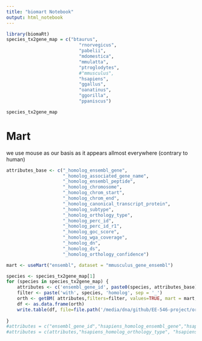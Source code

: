 ```yaml
---
title: "biomart Notebook"
output: html_notebook
---
```


```r
library(biomaRt)
species_tx2gene_map = c("btaurus",
                           "rnorvegicus",
                           "pabelii",
                           "mdomestica",
                           "mmulatta",
                           "ptroglodytes",
                           #"mmusculus",
                           "hsapiens",
                           "ggallus",
                           "oanatinus",
                           "ggorilla",
                           "ppaniscus")
```

```r
species_tx2gene_map
```
# Mart
we use mouse as our basis as it appears allmost everywhere (contrary to human)
```r
attributes_base <- c("_homolog_ensembl_gene",
                     "_homolog_associated_gene_name",
                     "_homolog_ensembl_peptide",
                     "_homolog_chromosome",
                     "_homolog_chrom_start",
                     "_homolog_chrom_end",
                     "_homolog_canonical_transcript_protein",
                     "_homolog_subtype",
                     "_homolog_orthology_type",
                     "_homolog_perc_id",
                     "_homolog_perc_id_r1",
                     "_homolog_goc_score",
                     "_homolog_wga_coverage",
                     "_homolog_dn",
                     "_homolog_ds",
                     "_homolog_orthology_confidence")

mart <- useMart("ensembl", dataset = "mmusculus_gene_ensembl")
```

```r
species <- species_tx2gene_map[1]
for (species in species_tx2gene_map) {
    attributes <- c('ensembl_gene_id', paste0(species, attributes_base))
    filter <- paste('with', species, 'homolog', sep = '_')
    orth <- getBM( attributes,filters=filter, values=TRUE, mart = mart, bmHeader=FALSE)
    df <- as.data.frame(orth)
    write.table(df, file=file.path('/media/dna/github/EE-546-project/ortholog_tsv', paste0('mmusculus_', species, '.tsv')), row.names=F, col.names=T, quote=F, sep='\t' )
    
}
#attributes = c("ensembl_gene_id","hsapiens_homolog_ensembl_gene","hsapiens_homolog_perc_id_r1")
#attributes = c(attributes,"hsapiens_homolog_orthology_type", "hsapiens_homolog_subtype", "hsapiens_homolog_perc_id")

```